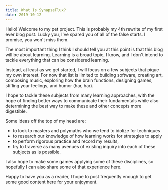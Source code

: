 ```yaml
---
title: What Is SynapseFlux?
date: 2019-10-12
---
```


Hello! Welcome to my pet project. This is probably my 4th rewrite of my first ever blog post. Lucky you, I've spared
you of all of the false starts. I promise, you won't miss them. 

The most important thing I think I should tell you at this point is that this blog will be about learning. Learning is
a broad topic, I know, and I don't intend to tackle everything that can be considered learning. 

Instead, at least as we get started, I will focus on a few subjects that pique my own interest. For now that list is 
limited to building software, creating art, composing music, exploring how the brain functions, designing games, 
stifling your feelings, and humor (har, har).

I hope to tackle these subjects from many learning approaches, with the hope of finding better ways to 
communicate their fundamentals while also determining the best way to make these and other concepts more digestible. 

Some ideas off the top of my head are: 
<ul>
    <li>to look to masters and polymaths who we tend to idolize for techniques </li>
    <li>to research our knowledge of how learning works for strategies to apply</li>
    <li>to perform rigorous practice and record my results,</li>
    <li>try to traverse as many avenues of existing inquiry into each of these subjects as is possible. </li>
</ul>

I also hope to make some games applying some of these disciplines, so hopefully I can also share some of that experience
here. 

Happy to have you as a reader, I hope to post frequently enough to get some good content here for your enjoyment. 